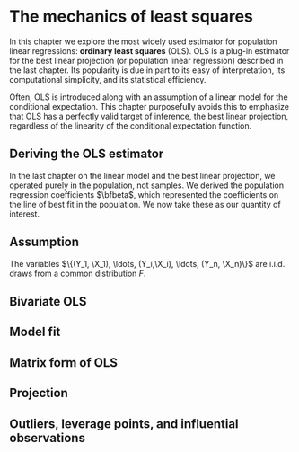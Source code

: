 # The mechanics of least squares

In this chapter we explore the most widely used estimator for population linear regressions: **ordinary least squares** (OLS). OLS is a plug-in estimator for the best linear projection (or population linear regression) described in the last chapter. Its popularity is due in part to its easy of interpretation, its computational simplicity, and its statistical efficiency. 

Often, OLS is introduced along with an assumption of a linear model for the conditional expectation. This chapter purposefully avoids this to emphasize that OLS has a perfectly valid target of inference, the best linear projection, regardless of the linearity of the conditional expectation function. 


## Deriving the OLS estimator

In the last chapter on the linear model and the best linear projection, we operated purely in the population, not samples. We derived the population regression coefficients $\bfbeta$, which represented the coefficients on the line of best fit in the population. We now take these as our quantity of interest. 

::: {.callout-note}
## Assumption


The variables $\{(Y_1, \X_1), \ldots, (Y_i,\X_i), \ldots, (Y_n, \X_n)\}$ are i.i.d. draws from a common distribution $F$.

:::



## Bivariate OLS



## Model fit


## Matrix form of OLS

## Projection 

## Outliers, leverage points, and influential observations
